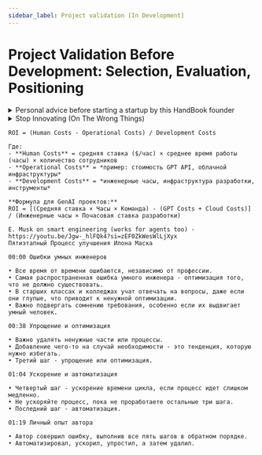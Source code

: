 ```yaml
---
sidebar_label: Project validation [In Development]
---
```


# Project Validation Before Development: Selection, Evaluation, Positioning

<details>
<summary>Personal advice before starting a startup by this HandBook founder</summary>

<iframe width="560" height="315" src="https://www.youtube.com/embed/Gv2fzC96Z40?si=Yht3u7enTgp62g4z" title="YouTube video player" frameborder="0" allow="accelerometer; autoplay; clipboard-write; encrypted-media; gyroscope; picture-in-picture; web-share" referrerpolicy="strict-origin-when-cross-origin" allowfullscreen></iframe>

Think about how long he was struggling. You must count with this too.

Now, if you're okay with it, you may want to go to youtube and search "How to Start a Startup". Watch everything you want to.

<details>
<summary>Also, I like it.</summary>

<iframe width="560" height="315" src="https://www.youtube.com/embed/z1aKRhRnVNk?si=BjHzS4c4ge8EFiDI" title="YouTube video player" frameborder="0" allow="accelerometer; autoplay; clipboard-write; encrypted-media; gyroscope; picture-in-picture; web-share" referrerpolicy="strict-origin-when-cross-origin" allowfullscreen></iframe>

</details>

</details>


<details>
<summary>Stop Innovating (On The Wrong Things)</summary>

<iframe width="560" height="315" src="https://www.youtube.com/embed/FNwu440UxhU?si=sIpY2xSc8d8Ocids" title="YouTube video player" frameborder="0" allow="accelerometer; autoplay; clipboard-write; encrypted-media; gyroscope; picture-in-picture; web-share" referrerpolicy="strict-origin-when-cross-origin" allowfullscreen></iframe>

</details>


````
ROI = (Human Costs - Operational Costs) / Development Costs

Где:
- **Human Costs** = средняя ставка ($/час) × среднее время работы (часы) × количество сотрудников
- **Operational Costs** = *пример: стоимость GPT API, облачной инфраструктуры*
- **Development Costs** = *инженерные часы, инфраструктура разработки, инструменты*

**Формула для GenAI проектов:**
ROI = [(Средняя ставка × Часы × Команда) - (GPT Costs + Cloud Costs)] / (Инженерные часы × Почасовая ставка разработки)
````


````
E. Musk on smart engineering (works for agents too) - https://youtu.be/Jgw-_hlFQk4?si=zEF0ZkWesWlLjXyx
Пятиэтапный Процесс улучшения Илона Маска

00:00 Ошибки умных инженеров

• Все время от времени ошибаются, независимо от профессии.
• Самая распространенная ошибка умного инженера - оптимизация того, что не должно существовать.
• В старших классах и колледжах учат отвечать на вопросы, даже если они глупые, что приводит к ненужной оптимизации.
• Важно подвергать сомнению требования, особенно если их выдвигает умный человек.

00:38 Упрощение и оптимизация

• Важно удалять ненужные части или процессы.
• Добавление чего-то на случай необходимости - это тенденция, которую нужно избегать.
• Третий шаг - упрощение или оптимизация.

01:04 Ускорение и автоматизация

• Четвертый шаг - ускорение времени цикла, если процесс идет слишком медленно.
• Не ускоряйте процесс, пока не проработаете остальные три шага.
• Последний шаг - автоматизация.

01:19 Личный опыт автора

• Автор совершил ошибку, выполнив все пять шагов в обратном порядке.
• Автоматизировал, ускорил, упростил, а затем удалил.
````